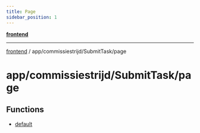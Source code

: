 ```yaml
---
title: Page
sidebar_position: 1
---
```


[**frontend**](./page/../../../..)

***

[frontend](./page/../../../..) / app/commissiestrijd/SubmitTask/page

# app/commissiestrijd/SubmitTask/page

## Functions

- [default](./page/functions/default)
